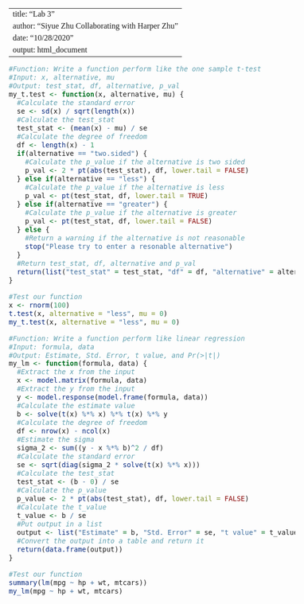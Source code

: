 <!--- Begin styling code. --->
<style type="text/css">
/* Whole document: */
body{
  font-family: "Palatino Linotype", "Book Antiqua", Palatino, serif;
  font-size: 12pt;
}
h1.title {
  font-size: 38px;
  text-align: center;
}
h4.author {
  font-size: 18px;
  text-align: center;
}
h4.date {
  font-size: 18px;
  text-align: center;
}
</style>
<!--- End styling code. --->

---
title: "Lab 3"
author: "Siyue Zhu Collaborating with Harper Zhu"
date: "10/28/2020"
output: html_document
---

```r
#Function: Write a function perform like the one sample t-test
#Input: x, alternative, mu
#Output: test_stat, df, alternative, p_val
my_t.test <- function(x, alternative, mu) {
  #Calculate the standard error
  se <- sd(x) / sqrt(length(x))
  #Calculate the test_stat
  test_stat <- (mean(x) - mu) / se
  #Calculate the degree of freedom
  df <- length(x) - 1
  if(alternative == "two.sided") {
    #Calculate the p_value if the alternative is two sided
    p_val <- 2 * pt(abs(test_stat), df, lower.tail = FALSE)
  } else if(alternative == "less") {
    #Calculate the p_value if the alternative is less
    p_val <- pt(test_stat, df, lower.tail = TRUE)
  } else if(alternative == "greater") {
    #Calculate the p_value if the alternative is greater
    p_val <- pt(test_stat, df, lower.tail = FALSE)
  } else {
    #Return a warning if the alternative is not reasonable
    stop("Please try to enter a resonable alternative")
  }
  #Return test_stat, df, alternative and p_val
  return(list("test_stat" = test_stat, "df" = df, "alternative" = alternative, "p_val" = p_val))
}

#Test our function
x <- rnorm(100)
t.test(x, alternative = "less", mu = 0)
my_t.test(x, alternative = "less", mu = 0)

```
```r
#Function: Write a function perform like linear regression
#Input: formula, data
#Output: Estimate, Std. Error, t value, and Pr(>|t|)
my_lm <- function(formula, data) {
  #Extract the x from the input
  x <- model.matrix(formula, data)
  #Extract the y from the input
  y <- model.response(model.frame(formula, data))
  #Calculate the estimate value
  b <- solve(t(x) %*% x) %*% t(x) %*% y
  #Calculate the degree of freedom
  df <- nrow(x) - ncol(x)
  #Estimate the sigma
  sigma_2 <- sum((y - x %*% b)^2 / df)
  #Calculate the standard error
  se <- sqrt(diag(sigma_2 * solve(t(x) %*% x)))
  #Calculate the test_stat
  test_stat <- (b - 0) / se
  #Calculate the p_value
  p_value <- 2 * pt(abs(test_stat), df, lower.tail = FALSE)
  #Calculate the t_value
  t_value <- b / se
  #Put output in a list
  output <- list("Estimate" = b, "Std. Error" = se, "t value" = t_value, "Pr(>|t|)" = p_value)
  #Convert the output into a table and return it
  return(data.frame(output))
}

#Test our function
summary(lm(mpg ~ hp + wt, mtcars))
my_lm(mpg ~ hp + wt, mtcars)
```
